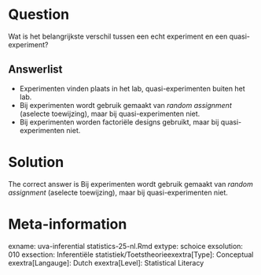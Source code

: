 Question
========

Wat is het belangrijkste verschil tussen een echt experiment en een quasi-experiment? 

Answerlist
----------
* Experimenten vinden plaats in het lab, quasi-experimenten buiten het lab.
* Bij experimenten wordt gebruik gemaakt van *random assignment* (aselecte toewijzing), maar bij quasi-experimenten niet.
* Bij experimenten worden factoriële designs gebruikt, maar bij quasi-experimenten niet.

Solution
========

The correct answer is  Bij experimenten wordt gebruik gemaakt van *random assignment* (aselecte toewijzing), maar bij quasi-experimenten niet. 

Meta-information
================
exname: uva-inferential statistics-25-nl.Rmd 
extype: schoice 
exsolution: 010 
exsection: Inferentiële statistiek/Toetstheorieexextra[Type]: Conceptual 
exextra[Langauge]: Dutch 
exextra[Level]: Statistical Literacy 
